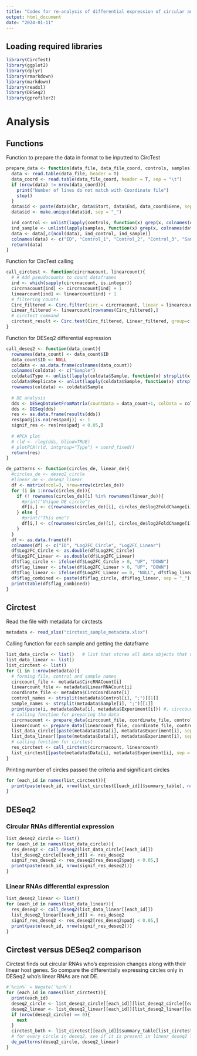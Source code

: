 ```yaml
---
title: "Codes for re-analysis of differential expression of circular and linear RNAs using Circtest"
output: html_document
date: "2024-01-11"
---
```


## Loading required libraries

```r
library(CircTest)
library(ggplot2)
library(dplyr)
library(rmarkdown)
library(markdown)
library(readxl)
library(DESeq2)
library(gprofiler2)
```

# Analysis
## Functions

Function to prepare the data in format to be inputted to CircTest
```r
prepare_data <- function(data_file, data_file_coord, controls, samples){
  data <- read.table(data_file, header = T)
  data_coord <- read.table(data_file_coord, header = T, sep = "\t")
  if (nrow(data) != nrow(data_coord)){
    print("Number of lines do not match with Coordinate file")
    stop()
  }
  data$id <- paste(data$Chr, data$Start, data$End, data_coord$Gene, sep = "_")
  data$id <- make.unique(data$id, sep = "_")

  ind_control <- unlist(lapply(controls, function(x) grep(x, colnames(data))))
  ind_sample <- unlist(lapply(samples, function(x) grep(x, colnames(data))))
  data <- data[,c(ncol(data), ind_control, ind_sample)]
  colnames(data) <- c("ID", "Control_1", "Control_2", "Control_3", "Sample_1", "Sample_2", "Sample_3")
  return(data)
}
```

Function for CircTest calling
```r
call_circtest <- function(circrnacount, linearcount){
  # # Add pseudocounts to count dataframes
  ind <- which(sapply(circrnacount, is.integer))
  circrnacount[ind] <- circrnacount[ind] + 1
  linearcount[ind] <- linearcount[ind] + 1
  # filtering counts
  Circ_filtered <- Circ.filter(circ = circrnacount, linear = linearcount, Nreplicates = 3, filter.sample = 3, filter.count = 5, percentage = 0.01, circle_description = 1)
  Linear_filtered <- linearcount[rownames(Circ_filtered),]
  # circtest command
  circtest_result <- Circ.test(Circ_filtered, Linear_filtered, group=c(rep(1,3),rep(2,3)), circle_description = 1, alpha = 1)
}
```

Function for DESeq2 differential expression
```r
call_deseq2 <- function(data_count){
  rownames(data_count) <- data_count$ID
  data_count$ID <- NULL
  coldata <- as.data.frame(colnames(data_count))
  colnames(coldata) <- c("Sample")
  coldata$Type <- unlist(lapply(coldata$Sample, function(x) strsplit(x, "_")[[1]][1]))
  coldata$Replicate <- unlist(lapply(coldata$Sample, function(x) strsplit(x, "_")[[1]][2]))
  rownames(coldata) <- coldata$Sample
  
  # DE analysis
  dds <- DESeqDataSetFromMatrix(countData = data_count+1, colData = coldata, design = ~ Type)
  dds <- DESeq(dds)
  res <- as.data.frame(results(dds))
  res$padj[is.na(res$padj)] <- 1 
  signif_res <- res[res$padj < 0.05,]
  
  # #PCA plot
  # rld <- rlog(dds, blind=TRUE)
  # plotPCA(rld, intgroup="Type") + coord_fixed()
  return(res)
}
```

```r
de_patterns <- function(circles_de, linear_de){
  #circles_de <- deseq2_circle
  #linear_de <- deseq2_linear
  df <- matrix(ncol=3, nrow=nrow(circles_de))
  for (i in 1:nrow(circles_de)){
    if (! rownames(circles_de)[i] %in% rownames(linear_de)){
      #print("Unique DE circle")
      df[i,] <- c(rownames(circles_de)[i], circles_de$log2FoldChange[i], 0)
    } else {
      #print("This one")
      df[i,] <- c(rownames(circles_de)[i], circles_de$log2FoldChange[i], linear_de$log2FoldChange[rownames(linear_de) %in% rownames(circles_de)[i]])
    }
  }
  df <- as.data.frame(df)
  colnames(df) <- c("ID", "Log2FC_Circle", "Log2FC_Linear")
  df$Log2FC_Circle <- as.double(df$Log2FC_Circle)
  df$Log2FC_Linear <- as.double(df$Log2FC_Linear)
  df$flag_circle <- ifelse(df$Log2FC_Circle > 0, "UP", "DOWN")
  df$flag_linear <- ifelse(df$Log2FC_Linear > 0, "UP", "DOWN")
  df$flag_linear <- ifelse(df$Log2FC_Linear == 0, "NULL", df$flag_linear)
  df$flag_combined <- paste(df$flag_circle, df$flag_linear, sep = "_")
  print(table(df$flag_combined))
}
```

## Circtest
Read the file with metadata for circtests
```r
metadata <- read_xlsx("circtest_sample_metadata.xlsx")
```

Calling function for each sample and getting the dataframe
```r
list_data_circle <- list()   # list that stores all data objects that will be used for circtest and deseq2
list_data_linear <- list()
list_circtest <- list()
for (i in 1:nrow(metadata)){
  # forming file, control and sample names
  circcount_file <- metadata$CircRNACount[i]
  linearcount_file <- metadata$LinearRNACount[i]
  coordinate_file <- metadata$CircCoordinate[i]
  control_names <- strsplit(metadata$Control[i], ";")[[1]]
  sample_names <- strsplit(metadata$Sample[i], ";")[[1]]
  print(paste(i, metadata$Data[i], metadata$Experiment[i])) #, circcount_file, linearcount_file))
  # calling function for preparing the data
  circrnacount <- prepare_data(circcount_file, coordinate_file, control_names, sample_names)
  linearcount <- prepare_data(linearcount_file, coordinate_file, control_names, sample_names)
  list_data_circle[[paste(metadata$Data[i], metadata$Experiment[i], sep = "__")]] <- circrnacount
  list_data_linear[[paste(metadata$Data[i], metadata$Experiment[i], sep = "__")]] <- linearcount
  # calling function for circtest 
  res_circtest <- call_circtest(circrnacount, linearcount)
  list_circtest[[paste(metadata$Data[i], metadata$Experiment[i], sep = "__")]] <- res_circtest
}
```

Printing number of circles passed the criteria and significant circles
```r
for (each_id in names(list_circtest)){
  print(paste(each_id, nrow(list_circtest[[each_id]]$summary_table), nrow(list_circtest[[each_id]]$summary_table[list_circtest[[each_id]]$summary_table$sig_p < 0.05,])))
}
```

## DESeq2
### Circular RNAs differential expression
```r
list_deseq2_circle <- list()
for (each_id in names(list_data_circle)){
  res_deseq2 <- call_deseq2(list_data_circle[[each_id]])
  list_deseq2_circle[[each_id]] <- res_deseq2
  signif_res_deseq2 <- res_deseq2[res_deseq2$padj < 0.05,]
  print(paste(each_id, nrow(signif_res_deseq2)))
}
```

### Linear RNAs differential expression
```r
list_deseq2_linear <- list()
for (each_id in names(list_data_linear)){
  res_deseq2 <- call_deseq2(list_data_linear[[each_id]])
  list_deseq2_linear[[each_id]] <- res_deseq2
  signif_res_deseq2 <- res_deseq2[res_deseq2$padj < 0.05,]
  print(paste(each_id, nrow(signif_res_deseq2)))
}
```

## Circtest versus DESeq2 comparison
Circtest finds out circular RNAs who's expression changes along with their linear host genes. So compare the differentially expressing circles only in DESeq2 who's linear RNAs are not DE.
```r
#`%nin%` = Negate(`%in%`)
for (each_id in names(list_circtest)){
  print(each_id)
  deseq2_circle <- list_deseq2_circle[[each_id]][list_deseq2_circle[[each_id]]$padj < 0.05,]
  deseq2_linear <- list_deseq2_linear[[each_id]][list_deseq2_linear[[each_id]]$padj < 0.05,]
  if (nrow(deseq2_circle) == 0){
    next
  }
  circtest_both <- list_circtest[[each_id]]$summary_table[list_circtest[[each_id]]$summary_table$sig_p < 0.05,]
  # for every circle in deseq2, see if it is present in linear deseq2 list and see the log2FC enrichment
  de_patterns(deseq2_circle, deseq2_linear)
}
```


